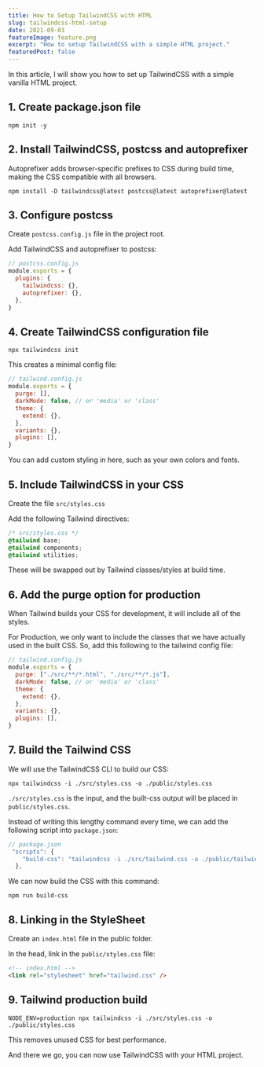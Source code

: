 ```yaml
---
title: How to Setup TailwindCSS with HTML
slug: tailwindcss-html-setup
date: 2021-09-03
featureImage: feature.png
excerpt: "How to setup TailwindCSS with a simple HTML project."
featuredPost: false
---
```


In this article, I will show you how to set up TailwindCSS with a simple vanilla HTML project.

## 1. Create package.json file

`npm init -y`

## 2. Install TailwindCSS, postcss and autoprefixer

Autoprefixer adds browser-specific prefixes to CSS during build time, making the CSS compatible with all browsers.

`npm install -D tailwindcss@latest postcss@latest autoprefixer@latest`

## 3. Configure postcss

Create `postcss.config.js` file in the project root.

Add TailwindCSS and autoprefixer to postcss:

```js
// postcss.config.js
module.exports = {
  plugins: {
    tailwindcss: {},
    autoprefixer: {},
  },
}
```

## 4. Create TailwindCSS configuration file

`npx tailwindcss init`

This creates a minimal config file:

```js
// tailwind.config.js
module.exports = {
  purge: [],
  darkMode: false, // or 'media' or 'class'
  theme: {
    extend: {},
  },
  variants: {},
  plugins: [],
}
```

You can add custom styling in here, such as your own colors and fonts.

## 5. Include TailwindCSS in your CSS

Create the file `src/styles.css`

Add the following Tailwind directives:

```css
/* src/styles.css */
@tailwind base;
@tailwind components;
@tailwind utilities;
```

These will be swapped out by Tailwind classes/styles at build time.

## 6. Add the purge option for production

When Tailwind builds your CSS for development, it will include all of the styles.

For Production, we only want to include the classes that we have actually used in the built CSS. So, add this following to the tailwind config file:

```js {3}
// tailwind.config.js
module.exports = {
  purge: ["./src/**/*.html", "./src/**/*.js"],
  darkMode: false, // or 'media' or 'class'
  theme: {
    extend: {},
  },
  variants: {},
  plugins: [],
}
```

## 7. Build the Tailwind CSS

We will use the TailwindCSS CLI to build our CSS:

`npx tailwindcss -i ./src/styles.css -o ./public/styles.css`

`./src/styles.css` is the input, and the built-css output will be placed in `public/styles.css`.

Instead of writing this lengthy command every time, we can add the following script into `package.json`:

```js
// package.json
 "scripts": {
    "build-css": "tailwindcss -i ./src/tailwind.css -o ./public/tailwind.css"
  },

```

We can now build the CSS with this command:

`npm run build-css`

## 8. Linking in the StyleSheet

Create an `index.html` file in the public folder.

In the head, link in the `public/styles.css` file:

```html
<!-- index.html -->
<link rel="stylesheet" href="tailwind.css" />
```

## 9. Tailwind production build

`NODE_ENV=production npx tailwindcss -i ./src/styles.css -o ./public/styles.css`

This removes unused CSS for best performance.

And there we go, you can now use TailwindCSS with your HTML project.
